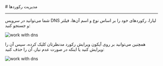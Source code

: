 

<Layout>
<Head>
<title>مستندات مدیریت رکوردها در DNS - لیارا</title>
</Head>
# مدیریت رکوردها
<hr className="mb-2" />

شما می‌توانید در سرویس DNS لیارا، رکوردهای خود را بر اساس نوع و اسم آن‌ها، فیلتر و جستجو کنید: 



<div className="h-4" />
<img src="https://files.liara.ir/liara/docs/search-and-filter-dns-records.gif" alt="work with dns" />
<div className="h-4" />

همچنین می‌توانید بر روی آیکون ویرایش رکورد مدنظرتان کلیک کرده، سپس آن را ویرایش کنید یا اینکه در صورت عدم نیاز، آن را حذف کنید:

<div className="h-4" />
<img src="https://files.liara.ir/liara/docs/delete-a-dns-record.gif" alt="work with dns" />
<div className="h-4" />

</Layout>